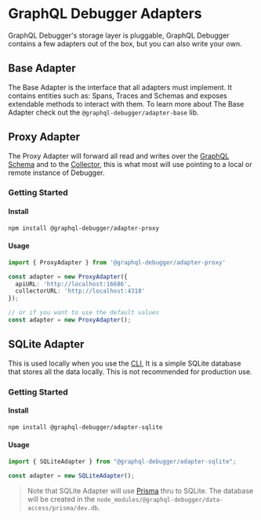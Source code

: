 # GraphQL Debugger Adapters

GraphQL Debugger's storage layer is pluggable, GraphQL Debugger contains a few adapters out of the box, but you can also write your own.

## Base Adapter

The Base Adapter is the interface that all adapters must implement. It contains entities such as: Spans, Traces and Schemas and exposes extendable methods to interact with them. To learn more about The Base Adapter check out the `@graphql-debugger/adapter-base` lib.

## Proxy Adapter

The Proxy Adapter will forward all read and writes over the [GraphQL Schema](/docs/packages/graphql-schema) and to the [Collector](/docs/components/collector), this is what most will use pointing to a local or remote instance of Debugger.

### Getting Started

#### Install

```bash
npm install @graphql-debugger/adapter-proxy
```

#### Usage

```ts
import { ProxyAdapter } from '@graphql-debugger/adapter-proxy'

const adapter = new ProxyAdapter({
  apiURL: 'http://localhost:16686',
  collectorURL: 'http://localhost:4318'
});

// or if you want to use the default values
const adapter = new ProxyAdapter();
```

## SQLite Adapter

This is used locally when you use the [CLI](/docs/packagaes/cli), It is a simple SQLite database that stores all the data locally. This is not recommended for production use.

### Getting Started

#### Install

```bash
npm install @graphql-debugger/adapter-sqlite
```

#### Usage

```ts
import { SQLiteAdapter } from "@graphql-debugger/adapter-sqlite";

const adapter = new SQLiteAdapter();
```

> Note that SQLite Adapter will use [Prisma](https://prisma.io) thru to SQLite. The database will be created in the `node_modules/@graphql-debugger/data-access/prisma/dev.db`.
